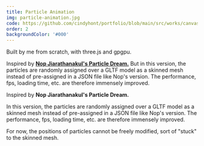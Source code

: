 ```yaml
---
title: Particle Animation
img: particle-animation.jpg
code: https://github.com/cindyhont/portfolio/blob/main/src/works/canvas3d/particle-animation.tsx
order: 2
backgroundColor: '#000'
---
```

<p>Built by me from scratch, with three.js and gpgpu.</p>
<p>
Inspired by <a href='https://www.iamnop.com/works/a-particle-dream' target='_blank'><strong>Nop Jiarathanakul's Particle Dream.</strong></a>
But in this version, the particles are randomly assigned over a GLTF model as a skinned mesh instead of pre-assigned in a JSON file like Nop's version. The performance, fps, loading time, etc. are therefore immensely improved. 
</p>
<!-- excerpt end -->

<ParticleAnimation />
<FullScreenAbout>
<div>
Inspired by <ExternalLink href='https://www.iamnop.com/works/a-particle-dream'><strong>Nop Jiarathanakul's Particle Dream.</strong></ExternalLink>

In this version, the particles are randomly assigned over a GLTF model as a skinned mesh instead of pre-assigned in a JSON file like Nop's version. The performance, fps, loading time, etc. are therefore immensely improved. 

For now, the positions of particles cannot be freely modified, sort of "stuck" to the skinned mesh.
</div>
</FullScreenAbout>
<FpsCounter />